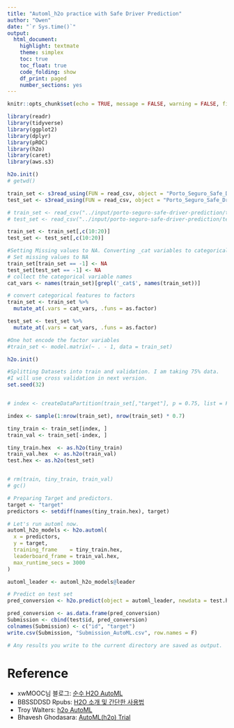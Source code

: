 ```yaml
---
title: "Automl_h2o practice with Safe Driver Prediction"
author: "Owen"
date: "`r Sys.time()`"
output: 
  html_document:
    highlight: textmate
    theme: simplex
    toc: true
    toc_float: true
    code_folding: show
    df_print: paged
    number_sections: yes
---
```


```r
knitr::opts_chunk$set(echo = TRUE, message = FALSE, warning = FALSE, fig.align = "center")
```

```r
library(readr)
library(tidyverse)
library(ggplot2)
library(dplyr)
library(pROC)
library(h2o)
library(caret)
library(aws.s3)
```


```r
h2o.init()
# getwd()

train_set <- s3read_using(FUN = read_csv, object = "Porto_Seguro_Safe_Driver_Prediction/train.csv", bucket = "owentest")
test_set <- s3read_using(FUN = read_csv, object = "Porto_Seguro_Safe_Driver_Prediction/test_set", bucket = "owentest")

# train_set <- read_csv("../input/porto-seguro-safe-driver-prediction/train.csv")
# test_set <- read_csv("../input/porto-seguro-safe-driver-prediction/test.csv")

train_set <- train_set[,c(10:20)]
test_set <- test_set[,c(10:20)]

#Setting Missing values to NA. Converting _cat variables to categorical and creating dummy variable for those.
# Set missing values to NA 
train_set[train_set == -1] <- NA
test_set[test_set == -1] <- NA
# collect the categorical variable names
cat_vars <- names(train_set)[grepl('_cat$', names(train_set))]

# convert categorical features to factors
train_set <- train_set %>%
  mutate_at(.vars = cat_vars, .funs = as.factor)

test_set <- test_set %>%
  mutate_at(.vars = cat_vars, .funs = as.factor)

#One hot encode the factor variables
#train_set <- model.matrix(~ . - 1, data = train_set)

h2o.init()

#Splitting Datasets into train and validation. I am taking 75% data. 
#I will use cross validation in next version.
set.seed(32)


# index <- createDataPartition(train_set[,"target"], p = 0.75, list = FALSE)

index <- sample(1:nrow(train_set), nrow(train_set) * 0.7)

tiny_train <- train_set[index, ]
train_val <- train_set[-index, ]

tiny_train.hex  <- as.h2o(tiny_train)
train_val.hex  <- as.h2o(train_val)
test.hex <- as.h2o(test_set)


# rm(train, tiny_train, train_val)
# gc()

# Preparing Target and predictors.
target <- "target"
predictors <- setdiff(names(tiny_train.hex), target)

# Let's run automl now.
automl_h2o_models <- h2o.automl(
  x = predictors, 
  y = target,
  training_frame    = tiny_train.hex,
  leaderboard_frame = train_val.hex,
  max_runtime_secs = 3000
)

automl_leader <- automl_h2o_models@leader

# Predict on test set
pred_conversion <- h2o.predict(object = automl_leader, newdata = test.hex)

pred_conversion <- as.data.frame(pred_conversion)
Submission <- cbind(test$id, pred_conversion)
colnames(Submission) <- c("id", "target")
write.csv(Submission, "Submission_AutoML.csv", row.names = F)

# Any results you write to the current directory are saved as output.
```


# Reference

- xwMOOC님 블로그: [순수 H2O AutoML](https://statkclee.github.io/model/model-h2o-automl.html)
- BBSSDDSD Rpubs: [H2O 소개 및 간단한 사용법](https://rpubs.com/BBSSDDSD/simple_h2o_intro_usage)
- Troy Walters: [h2o AutoML](https://www.kaggle.com/captcalculator/h2o-automl)
- Bhavesh Ghodasara: [AutoML(h2o) Trial](https://www.kaggle.com/bhavesh09/automl-h2o-trial)